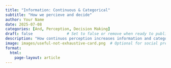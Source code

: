 ```yaml
---
title: "Information: Continuous & Categorical"
subtitle: "How we percieve and decide"
author: Your Name
date: 2025-07-08
categories: [And, Perception, Decision Making]
draft: false               # Set to false or remove when ready to publish
description: "How continuos perception increases information and categorical distinctions speed decision."
image: images/useful-not-exhaustive-card.png  # Optional for social previews
format:
  html:
    page-layout: article
---
```

